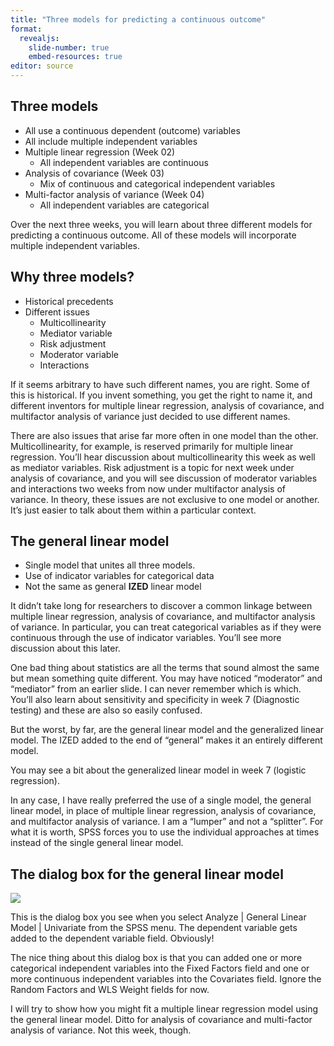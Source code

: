 ```yaml
---
title: "Three models for predicting a continuous outcome"
format: 
  revealjs:
    slide-number: true
    embed-resources: true
editor: source
---
```


## Three models

-   All use a continuous dependent (outcome) variables
-   All include multiple independent variables
-   Multiple linear regression (Week 02)
    -   All independent variables are continuous
-   Analysis of covariance (Week 03)
    -   Mix of continuous and categorical independent variables
-   Multi-factor analysis of variance (Week 04)
    -   All independent variables are categorical

::: notes
Over the next three weeks, you will learn about three different models for predicting a continuous outcome. All of these models will incorporate multiple independent variables.
:::

## Why three models?

-   Historical precedents
-   Different issues
    -   Multicollinearity
    -   Mediator variable
    -   Risk adjustment
    -   Moderator variable
    -   Interactions

::: notes
If it seems arbitrary to have such different names, you are right. Some of this is historical. If you invent something, you get the right to name it, and different inventors for multiple linear regression, analysis of covariance, and multifactor analysis of variance just decided to use different names.

There are also issues that arise far more often in one model than the other. Multicollinearity, for example, is reserved primarily for multiple linear regression. You'll hear discussion about multicollinearity this week as well as mediator variables. Risk adjustment is a topic for next week under analysis of covariance, and you will see discussion of moderator variables and interactions two weeks from now under multifactor analysis of variance. In theory, these issues are not exclusive to one model or another. It's just easier to talk about them within a particular context.
:::

## The general linear model 

-   Single model that unites all three models.
-   Use of indicator variables for categorical data
-   Not the same as general **IZED** linear model

::: notes
It didn't take long for researchers to discover a common linkage between multiple linear regression, analysis of covariance, and multifactor analysis of variance. In particular, you can treat categorical variables as if they were continuous through the use of indicator variables. You'll see more discussion about this later. 

One bad thing about statistics are all the terms that sound almost the same but mean something quite different. You may have noticed "moderator" and "mediator" from an earlier slide. I can never remember which is which. You'll also learn about sensitivity and specificity in week 7 (Diagnostic testing) and these are also so easily confused. 

But the worst, by far, are the general linear model and the generalized linear model. The IZED added to the end of "general" makes it an entirely different model.

You may see a bit about the generalized linear model in week 7 (logistic regression).

In any case, I have really preferred the use of a single model, the general linear model, in place of multiple linear regression, analysis of covariance, and multifactor analysis of variance. I am a "lumper" and not a "splitter". For what it is worth, SPSS forces you to use the individual approaches at times instead of the single general linear model.
:::

## The dialog box for the general linear model

![](images/glm-dialog-01.png)

::: notes
This is the dialog box you see when you select Analyze | General Linear Model | Univariate from the SPSS menu. The dependent variable gets added to the dependent variable field. Obviously!

The nice thing about this dialog box is that you can added one or more categorical independent variables into the Fixed Factors field and one or more continuous independent variables into the Covariates field. Ignore the Random Factors and WLS Weight fields for now.

I will try to show how you might fit a multiple linear regression model using the general linear model. Ditto for analysis of covariance and multi-factor analysis of variance. Not this week, though.
:::
